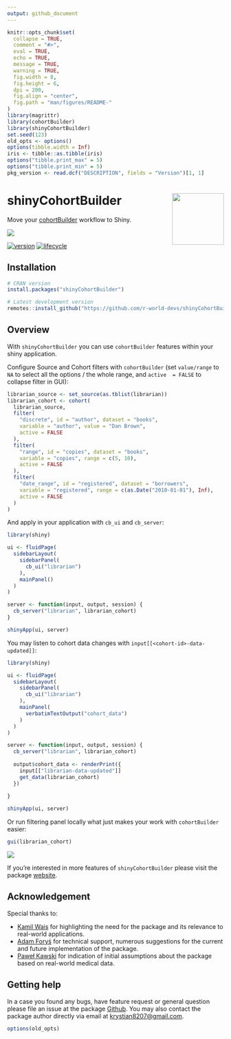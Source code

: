 ```yaml
---
output: github_document
---
```


```r
knitr::opts_chunk$set(
  collapse = TRUE,
  comment = "#>",
  eval = TRUE,        
  echo = TRUE,
  message = TRUE,
  warning = TRUE,
  fig.width = 8,
  fig.height = 6,
  dpi = 200,
  fig.align = "center",
  fig.path = "man/figures/README-"
)
library(magrittr)
library(cohortBuilder)
library(shinyCohortBuilder)
set.seed(123)
old_opts <- options()
options(tibble.width = Inf)
iris <- tibble::as.tibble(iris)
options("tibble.print_max" = 5)
options("tibble.print_min" = 5)
pkg_version <- read.dcf("DESCRIPTION", fields = "Version")[1, 1]
```

# shinyCohortBuilder <img src="man/figures/logo.png" align="right" width="120" />

Move your [cohortBuilder](https://r-world-devs.github.io/cohortBuilder/) workflow to Shiny.

![](man/figures/doc_01.gif)

[![version](https://img.shields.io/static/v1.svg?label=github.com&message=v.`r I(pkg_version)`&color=ff69b4)](https://r-world-devs.github.io/shinyCohortBuilder/)
[![lifecycle](https://img.shields.io/badge/lifecycle-experimental-orange.svg)](https://lifecycle.r-lib.org/articles/stages.html#experimental)

## Installation

```r
# CRAN version
install.packages("shinyCohortBuilder")

# Latest development version
remotes::install_github("https://github.com/r-world-devs/shinyCohortBuilder")
```

## Overview

With `shinyCohortBuilder` you can use `cohortBuilder` features within your shiny application.

Configure Source and Cohort filters with `cohortBuilder` (set `value/range` to `NA` 
to select all the options / the whole range, and `active  = FALSE` to collapse filter in GUI):

```r
librarian_source <- set_source(as.tblist(librarian))
librarian_cohort <- cohort(
  librarian_source,
  filter(
    "discrete", id = "author", dataset = "books", 
    variable = "author", value = "Dan Brown", 
    active = FALSE
  ),
  filter(
    "range", id = "copies", dataset = "books", 
    variable = "copies", range = c(5, 10), 
    active = FALSE
  ),
  filter(
    "date_range", id = "registered", dataset = "borrowers", 
    variable = "registered", range = c(as.Date("2010-01-01"), Inf),
    active = FALSE
  )
)
```

And apply in your application with `cb_ui` and `cb_server`:

```r
library(shiny)

ui <- fluidPage(
  sidebarLayout(
    sidebarPanel(
      cb_ui("librarian")
    ),
    mainPanel()
  )
)

server <- function(input, output, session) {
  cb_server("librarian", librarian_cohort)
}

shinyApp(ui, server)
```

You may listen to cohort data changes with `input[[<cohort-id>-data-updated]]`:

```r
library(shiny)

ui <- fluidPage(
  sidebarLayout(
    sidebarPanel(
      cb_ui("librarian")
    ),
    mainPanel(
      verbatimTextOutput("cohort_data")
    )
  )
)

server <- function(input, output, session) {
  cb_server("librarian", librarian_cohort)
  
  output$cohort_data <- renderPrint({
    input[["librarian-data-updated"]]
    get_data(librarian_cohort)
  })
  
}

shinyApp(ui, server)
```

Or run filtering panel locally what just makes your work with `cohortBuilder` easier:

```r
gui(librarian_cohort)
```

![](man/figures/01.png)

If you're interested in more features of `shinyCohortBuilder` please visit the package [website](https://r-world-devs.github.io/shinyCohortBuilder/).

## Acknowledgement

Special thanks to:

- [Kamil Wais](mailto:kamil.wais@gmail.com) for highlighting the need for the package and its relevance to real-world applications.
- [Adam Foryś](mailto:adam.forys@gmail.com) for technical support, numerous suggestions for the current and future implementation of the package.
- [Paweł Kawski](mailto:pawel.kawski@gmail.com) for indication of initial assumptions about the package based on real-world medical data.

## Getting help

In a case you found any bugs, have feature request or general question please file an issue at the package [Github](https://github.com/r-world-devs/shinyCohortBuilder/issues).
You may also contact the package author directly via email at [krystian8207@gmail.com](mailto:krystian8207@gmail.com).

```r
options(old_opts)
```
